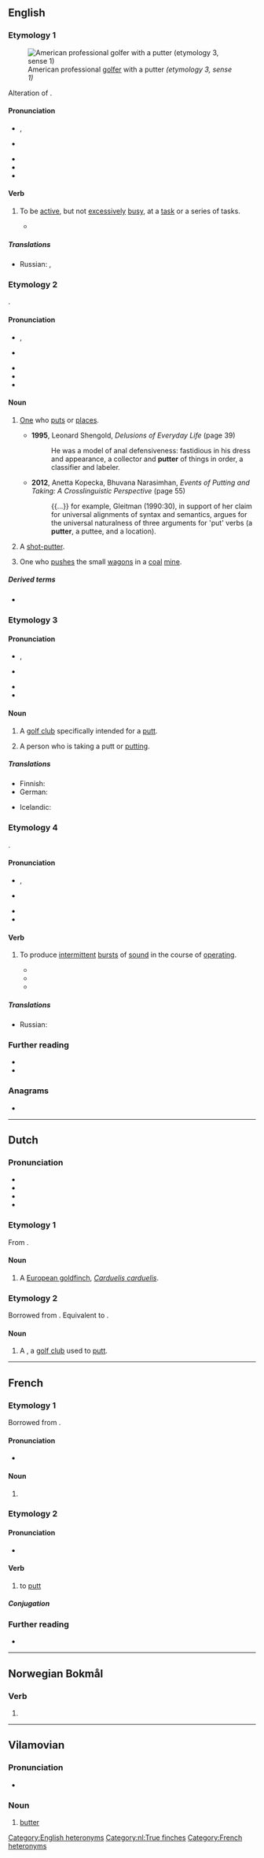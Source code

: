 ==English==
{{was wotd|2017|December|10}}

===Etymology 1===
[[File:Eric Axley 2008 US Open cropped.jpg|thumb|American professional [[golfer]] {{w|Eric Axley}} with a putter ''(etymology 3, sense 1)'']]

Alteration of {{m|en|potter}}.

====Pronunciation====
* {{a|RP}} {{enPR|pŭt'ə(r)}}, {{IPA|en|/ˈpʌtə(ɹ)/}}
* {{a|GA}} {{IPA|en|/ˈpʌtɚ/|/-ɾɚ/}}
* {{audio|en|en-au-putter.ogg|Audio (AU)}}
* {{rhymes|en|ʌtə(ɹ)|s=2}}
* {{hyphenation|en|put|ter}}

====Verb====
{{en-verb}}

# {{lb|en|intransitive}} To be [[active]], but not [[excessively]] [[busy]], at a [[task]] or a series of tasks.
#* {{quote-book|en|author=Joseph C[rosby] Lincoln|authorlink=Joseph C. Lincoln|chapter=XIII|title=Mr. Pratt’s Patients|location=New York, N.Y.|publisher=[[w:A. L. Burt Company|A[lbert] L[evi] Burt Company]]|year=1913|pages=304–305|pageurl=https://archive.org/stream/mrprattspatient00linciala#page/305/mode/1up/|oclc=1004950748|ol=5535161W|passage=We tiptoed into the house, up the stairs and along the hall into the room where the Professor had been spending so much of his time. 'Twas locked, of course, but the Deacon man got a big bunch of keys out of his pocket and commenced to '''putter''' with the lock.}}

=====Translations=====
{{trans-top|to be active}}
{{trans-mid}}
* Russian: {{t+|ru|возиться}}, {{t+|ru|копошиться}}
{{trans-bottom}}

===Etymology 2===
{{suffix|en|put|er}}.

====Pronunciation====
* {{a|RP}} {{enPR|po͝ot'ə(r)}}, {{IPA|en|/ˈpʊtə(ɹ)/}}
* {{a|GA}} {{IPA|en|/ˈpʊtɚ/|/-ɾɚ/}}
* {{audio|en|LL-Q1860 (eng)-Vealhurl-putter.wav |Audio (UK)}}
* {{rhymes|en|ʊtə(ɹ)|s=2}}
* {{hyphenation|en|putt|er}}

====Noun====
{{en-noun}}

# [[one#pronoun|One]] who [[put#Verb|puts]] or [[place#Verb|places]].
#: {{cot|en|puttee}}
#* '''1995''', Leonard Shengold, ''Delusions of Everyday Life'' (page 39)
#*: He was a model of anal defensiveness: fastidious in his dress and appearance, a collector and '''putter''' of things in order, a classifier and labeler.
#* '''2012''', Anetta Kopecka, ‎Bhuvana Narasimhan, ''Events of Putting and Taking: A Crosslinguistic Perspective'' (page 55)
#*: {{...}} for example, Gleitman (1990:30), in support of her claim for universal alignments of syntax and semantics, argues for the universal naturalness of three arguments for 'put' verbs (a '''putter''', a puttee, and a location).
# A [[shot-putter]].
# {{lb|en|mining}} One who [[push#Verb|pushes]] the small [[wagon]]s in a [[coal]] [[mine#Noun|mine]].

=====Derived terms=====
* {{sense|one who puts or places}} {{l|en|shot-putter}}

===Etymology 3===
{{suffix|en|putt|er|id2=agent noun}}

====Pronunciation====
* {{a|RP}} {{enPR|pŭt'ə(r)}}, {{IPA|en|/ˈpʌtə(ɹ)/}}
* {{a|GA}} {{IPA|en|/ˈpʌtɚ/|/-ɾɚ/}}
* {{rhymes|en|ʌtə(ɹ)|s=2}}
* {{hyphenation|en|putt|er}}

====Noun====
{{en-noun}}

# {{lb|en|golf}} A [[golf club]] specifically intended for a [[putt#Noun|putt]].
# {{lb|en|golf}} A person who is taking a putt or [[putt#Verb|putting]].

=====Translations=====
{{trans-top|type of golf club}}
* Finnish: {{t+|fi|putteri}}
* German: {{t+|de|Putter|m}}
{{trans-mid}}
* Icelandic: {{t|is|pútter|m}}
{{trans-bottom}}

===Etymology 4===
{{glossary|onomatopoeia|Onomatopoeic}}.

====Pronunciation====
* {{a|RP}} {{enPR|pŭt'ə(r)}}, {{IPA|en|/ˈpʌtə(ɹ)/}}
* {{a|GA}} {{IPA|en|/ˈpʌtɚ/|/-ɾɚ/}}
* {{rhymes|en|ʌtə(ɹ)|s=2}}
* {{hyphenation|en|put|ter}}

====Verb====
{{en-verb}}

# {{lb|en|intransitive}} To produce [[intermittent]] [[burst#Noun|bursts]] of [[sound#Noun|sound]] in the course of [[operate|operating]].
#* {{quote-book|en|author=Pat Kelleher|chapter=‘Some Corner of a Foreign Field&nbsp;…’|title=Black Hand Gang|series=No Man’s World|location=Osney Mead, Oxford, Oxfordshire|publisher=Abaddon Books|year=2010|isbn=978-1-906735-84-5|passage=By the time the engine had '''puttered''' and died Atkins and some of the others were out of the trenches and walking towards this new wonder machine.}}
#* {{quote-book|en|author=Dan Newton|title=The Wildcat|location=Bloomington, Ind.|publisher={{w|AuthorHouse}}|date=14 June 2010|isbn=978-1-4520-2370-0|passage=Timmy's dad drove an old blue truck that '''puttered''' and sputtered to get to the top of the mountain, that led to the valley, where&nbsp;… the WILDCAT waited.}}
#* {{quote-journal|en|author=Jennifer S. Holland|title=For These Monkeys, It’s a Fight for Survival|url=http://www.nationalgeographic.com/magazine/2017/03/macaques-monkeys-indonesia-endangered-pet-trade/|archiveurl=https://web.archive.org/web/20170503224337/http://www.nationalgeographic.com/magazine/2017/03/macaques-monkeys-indonesia-endangered-pet-trade/|archivedate=3 May 2017|magazine=[[w:National Geographic (magazine)|National Geographic]]|month=March|year=2017|passage=As I reluctantly left Tangkoko for the last time, bumping along the trail on a motorbike, Raoul, the alpha male who had smacked my leg, wandered out from among the trees. He was alone, and after I '''puttered''' by, I glanced back to see him swagger into the middle of the path to watch me go.}}

=====Translations=====
{{trans-top|to produce intermittent bursts of sound in the course of operating}}
* Russian: {{t+|ru|тарахтеть}}
{{trans-mid}}
{{trans-bottom}}

===Further reading===
* {{pedia}}
* {{pedia|putter (disambiguation)}}

===Anagrams===
* {{anagrams|en|a=eprttu|Pruett}}

[[Category:English heteronyms]]
{{c|en|People|Sounds}}

----

==Dutch==

===Pronunciation===
* {{IPA|nl|/ˈpʏ.tər/}}
* {{audio|nl|Nl-putter.ogg|Audio}}
* {{hyphenation|nl|put|ter}}
* {{rhymes|nl|ʏtər}}

===Etymology 1===
From {{suf|nl|putten|t1=to draw water|er|id2=agent noun}}.

====Noun====
{{nl-noun|m|-s|puttertje}}

# A [[European goldfinch]], ''[[Carduelis carduelis]]''.
#: {{syn|nl|distelvink}}

===Etymology 2===
Borrowed from {{bor|nl|en|putter}}. Equivalent to {{suf|nl|putten|er|id2=agent noun}}.

====Noun====
{{nl-noun|m|-s|-}}

# {{lb|nl|golf}} A {{l|en|putter}}, a [[golf club]] used to [[putt]].

[[Category:nl:True finches]]

----

==French==

===Etymology 1===
Borrowed from {{bor|fr|en|putter}}.

====Pronunciation====
* {{fr-IPA|peŭteur}}

====Noun====
{{fr-noun|m}}

# {{l|en|putter}} {{gloss|golf club}}

===Etymology 2===
{{affix|fr|putt|-er|lang1=en}}

====Pronunciation====
* {{fr-IPA|peŭter}}

====Verb====
{{fr-verb}}

# {{lb|fr|golf}} to [[putt]]

=====Conjugation=====
{{fr-conj-auto|pron=peŭter}}

===Further reading===
* {{R:TLFi}}

[[Category:French heteronyms]]

----

==Norwegian Bokmål==

===Verb===
{{head|nb|verb form}}

# {{present tense of|nb|putte}}

----

==Vilamovian==

===Pronunciation===
* {{audio|wym|Wym-putter (wersja Józefa Gary).ogg|Audio}}

===Noun===
{{wym-noun|f}}

# [[butter]]